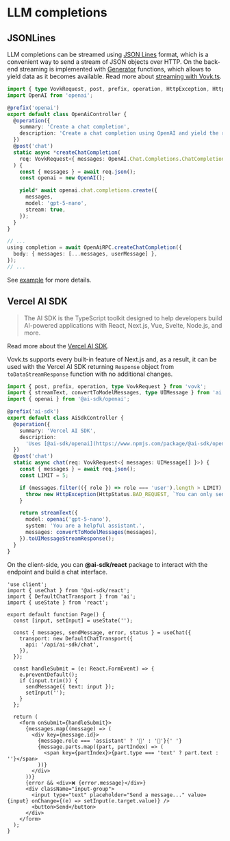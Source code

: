 # LLM completions

## JSONLines

LLM completions can be streamed using [JSON Lines](https://jsonlines.org/) format, which is a convenient way to send a stream of JSON objects over HTTP. On the back-end streaming is implemented with [Generator](https://developer.mozilla.org/en-US/docs/Web/JavaScript/Reference/Global_Objects/Generator) functions, which allows to yield data as it becomes available. Read more about [streaming with Vovk.ts](/controller/jsonlines).

```ts filename="src/modules/llm/LlmController.ts"
import { type VovkRequest, post, prefix, operation, HttpException, HttpStatus } from 'vovk';
import OpenAI from 'openai';

@prefix('openai')
export default class OpenAiController {
  @operation({
    summary: 'Create a chat completion',
    description: 'Create a chat completion using OpenAI and yield the response',
  })
  @post('chat')
  static async *createChatCompletion(
    req: VovkRequest<{ messages: OpenAI.Chat.Completions.ChatCompletionMessageParam[] }>
  ) {
    const { messages } = await req.json();
    const openai = new OpenAI();

    yield* await openai.chat.completions.create({
      messages,
      model: 'gpt-5-nano',
      stream: true,
    });
  }
}
```

```ts
// ...
using completion = await OpenAiRPC.createChatCompletion({
  body: { messages: [...messages, userMessage] },
});
// ...
```

See [example](https://vovk-examples.vercel.app/openai) for more details.

## Vercel AI SDK

> The AI SDK is the TypeScript toolkit designed to help developers build AI-powered applications with React, Next.js, Vue, Svelte, Node.js, and more.

Read more about the [Vercel AI SDK](https://sdk.vercel.ai/docs/introduction).

Vovk.ts supports every built-in feature of Next.js and, as a result, it can be used with the Vercel AI SDK returning `Response` object from `toDataStreamResponse` function with no additional changes.

```ts filename="src/modules/ai-sdk/AiSdkController.ts"
import { post, prefix, operation, type VovkRequest } from 'vovk';
import { streamText, convertToModelMessages, type UIMessage } from 'ai';
import { openai } from '@ai-sdk/openai';

@prefix('ai-sdk')
export default class AiSdkController {
  @operation({
    summary: 'Vercel AI SDK',
    description:
      'Uses [@ai-sdk/openai](https://www.npmjs.com/package/@ai-sdk/openai) and ai packages to chat with an AI model',
  })
  @post('chat')
  static async chat(req: VovkRequest<{ messages: UIMessage[] }>) {
    const { messages } = await req.json();
    const LIMIT = 5;

    if (messages.filter(({ role }) => role === 'user').length > LIMIT) {
      throw new HttpException(HttpStatus.BAD_REQUEST, `You can only send ${LIMIT} messages at a time`);
    }

    return streamText({
      model: openai('gpt-5-nano'),
      system: 'You are a helpful assistant.',
      messages: convertToModelMessages(messages),
    }).toUIMessageStreamResponse();
  }
}
```

On the client-side, you can **@ai-sdk/react** package to interact with the endpoint and build a chat interface.

```tsx
'use client';
import { useChat } from '@ai-sdk/react';
import { DefaultChatTransport } from 'ai';
import { useState } from 'react';

export default function Page() {
  const [input, setInput] = useState('');

  const { messages, sendMessage, error, status } = useChat({
    transport: new DefaultChatTransport({
      api: '/api/ai-sdk/chat',
    }),
  });

  const handleSubmit = (e: React.FormEvent) => {
    e.preventDefault();
    if (input.trim()) {
      sendMessage({ text: input });
      setInput('');
    }
  };

  return (
    <form onSubmit={handleSubmit}>
      {messages.map((message) => (
        <div key={message.id}>
          {message.role === 'assistant' ? '🤖' : '👤'}{' '}
          {message.parts.map((part, partIndex) => (
            <span key={partIndex}>{part.type === 'text' ? part.text : ''}</span>
          ))}
        </div>
      ))}
      {error && <div>❌ {error.message}</div>}
      <div className="input-group">
        <input type="text" placeholder="Send a message..." value={input} onChange={(e) => setInput(e.target.value)} />
        <button>Send</button>
      </div>
    </form>
  );
}
```
